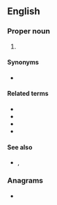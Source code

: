 ==English==

===Proper noun===
{{en-proper noun}}

# {{abbreviation of|en|Chronicles}}

====Synonyms====
* {{l|en|Chron.}}

====Related terms====
* {{l|en|1 Chr}}
* {{l|en|2 Chr}}
* {{l|en|1 Chron.}}
* {{l|en|2 Chron.}}

====See also====
* {{l|en|n.Chr.}}, {{l|en|v.Chr.}}

===Anagrams===
* {{anagrams|en|a=chr|CRH|HCR|HRC|RCH}}